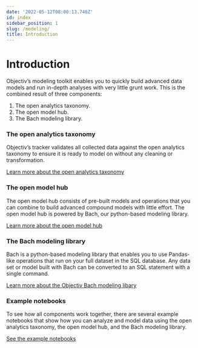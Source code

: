 ```yaml
---
date: '2022-05-12T08:00:13.746Z'
id: index
sidebar_position: 1
slug: /modeling/
title: Introduction
---
```


# Introduction

Objectiv’s modeling toolkit enables you to quickly build advanced data models and run in-depth analyses with
very little grunt work. This is the combined result of three components:

1. The open analytics taxonomy.
1. The open model hub.
1. The Bach modeling library.

### The open analytics taxonomy

Objectiv’s tracker validates all collected data against the open analytics taxonomy to ensure it is ready to
model on without any cleaning or transformation.

[Learn more about the open analytics taxonomy](/docs/taxonomy/)

### The open model hub

The open model hub consists of pre-built models and operations that you can combine to build advanced
compound models with little effort. The open model hub is powered by Bach, our python-based modeling library.

[Learn more about the open model hub](/modeling/open-model-hub/index.mdx)

### The Bach modeling library

Bach is a python-based modeling library that enables you to use Pandas-like operations that run on your full
dataset in the SQL database. Any data set or model built with Bach can be converted to an SQL statement with
a single command.

[Learn more about the Objectiv Bach modeling libary](/modeling/bach/index.mdx)

### Example notebooks

To see how all components work together, there are several example notebooks that show how you can analyze
and model data using the open analytics taxonomy, the open model hub, and the Bach modeling library.

[See the example notebooks](/modeling/example-notebooks/index.mdx)
